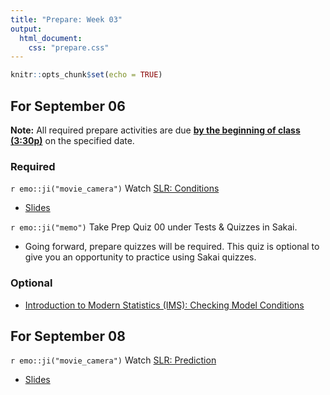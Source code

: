 ```yaml
---
title: "Prepare: Week 03"
output: 
  html_document:
    css: "prepare.css"
---
```


```r
knitr::opts_chunk$set(echo = TRUE)
```


## For September 06

**Note:** All required prepare activities are due **<u>by the beginning of class (3:30p)</u>** on the specified date.

### Required 

`r emo::ji("movie_camera")` Watch [SLR: Conditions](https://warpwire.duke.edu/w/WTYFAA/)

- [Slides]()


`r emo::ji("memo")` Take Prep Quiz 00 under Tests & Quizzes in Sakai.

- Going forward, prepare quizzes will be required. This quiz is optional to give you an opportunity to practice using Sakai quizzes. 

### Optional 

- [Introduction to Modern Statistics (IMS): Checking Model Conditions](https://openintro-ims.netlify.app/inference-reg.html#tech-cond-linmod)


## For September 08

`r emo::ji("movie_camera")` Watch [SLR: Prediction](https://warpwire.duke.edu/w/XzYFAA/)

- [Slides]()




